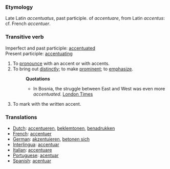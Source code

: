 ===Etymology===
Late Latin ''accentuatus'', past participle. of ''accentuare'', from Latin ''accentus'': cf. French ''accentuer''.
===Transitive verb=== 
Imperfect and past participle: [[accentuated]]<br>
Present participle: [[accentuating]]
#To [[pronounce]] with an accent or with accents.
#To bring out [[distinctly]]; to make [[prominent]]; to [[emphasize]].
#:'''Quotations'''
#:*In Bosnia, the struggle between East and West was even more ''accentuated''. [[London Times]]
#To mark with the written accent.
===Translations===
*[[Dutch]]: [[accentueren]], [[beklemtonen]], [[benadrukken]]
*[[French]]: [[accentuer]]
*[[German]]: [[akzentuieren]], [[betonen sich]]
*[[Interlingua]]: [[accentuar]]
*[[Italian]]: [[accentuare]]
*[[Portuguese]]: [[acentuar]]
*[[Spanish]]: [[acentuar]]